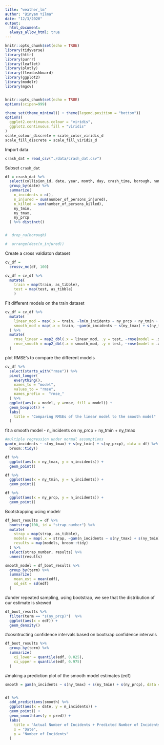 ```yaml
---
title: "weather_lm"
author: "Binyam Yilma"
date: "12/3/2020"
output: 
  html_document:
  always_allow_html: true
---
```


```r
knitr::opts_chunk$set(echo = TRUE)
library(tidyverse)
library(httr)
library(purrr)
library(leaflet)
library(plotly)
library(flexdashboard)
library(ggplot2)
library(modelr)
library(mgcv)


knitr::opts_chunk$set(echo = TRUE)
options(scipen=999)

theme_set(theme_minimal() + theme(legend.position = "bottom"))
options(
  ggplot2.continuous.colour = "viridis",
  ggplot2.continuous.fill = "viridis"
)
scale_colour_discrete = scale_color_viridis_d
scale_fill_discrete = scale_fill_viridis_d


```

Import data
```r
crash_dat = read_csv("./data/crash_dat.csv")
```

Subset `crash_dat`

```r
df = crash_dat %>% 
  select(collision_id, date, year, month, day, crash_time, borough, number_of_persons_injured, number_of_persons_killed, vehicle_options, dow, ny_prcp, ny_tmax, ny_tmin) %>% 
  group_by(date) %>% 
  summarize(
    n_incidents = n(),
    n_injured = sum(number_of_persons_injured),
    n_killed = sum(number_of_persons_killed),
    ny_tmin,
    ny_tmax,
    ny_prcp
  ) %>% distinct() 


#  drop_na(borough) 

#  arrange(desc(n_injured))

```

Create a cross valdiaton dataset

```r
cv_df = 
  crossv_mc(df, 100)

cv_df = cv_df %>% 
  mutate(
    train = map(train, as_tibble),
    test = map(test, as_tibble) 
    ) 
```


Fit different models on the train dataset
```r
cv_df = cv_df %>% 
  mutate(
    linear_mod = map(.x = train, ~lm(n_incidents ~ ny_prcp + ny_tmin + ny_tmax, data = .x)),
    smooth_mod = map(.x = train, ~gam(n_incidents ~ s(ny_tmax) + s(ny_tmin) + s(ny_prcp), data = .x))
  ) %>% 
  mutate(
    rmse_linear = map2_dbl(.x = linear_mod, .y = test, ~rmse(model = .x, data =.y)),
    rmse_smooth = map2_dbl(.x = smooth_mod, .y = test, ~rmse(model = .x, data =.y))
  )

```


plot RMSE's to compare the different models

```r
cv_df %>% 
  select(starts_with("rmse")) %>% 
  pivot_longer(
    everything(),
    names_to = "model",
    values_to = "rmse",
    names_prefix =  "rmse_"
  ) %>% 
  ggplot(aes(x = model, y =rmse, fill = model)) + 
  geom_boxplot() + 
  labs(
    title = "Comparing RMSEs of the linear model to the smooth model"
  )
```


fit a smooth model - n_incidents on ny_prcp + ny_tmin + ny_tmax
```r
#multiple regression under normal assumptions
gam(n_incidents ~ s(ny_tmax) + s(ny_tmin) + s(ny_prcp), data = df) %>%
  broom::tidy() 

df %>% 
  ggplot(aes(x = ny_tmax, y = n_incidents)) + 
  geom_point()

df %>% 
  ggplot(aes(x = ny_tmin, y = n_incidents)) + 
  geom_point()

df %>% 
  ggplot(aes(x = ny_prcp, y = n_incidents)) + 
  geom_point()
```


Bootstrapping using modelr
```r
df_boot_results = df %>% 
  bootstrap(100, id = "strap_number") %>% 
  mutate(
    strap = map(strap, as_tibble), 
    models = map(.x = strap, ~gam(n_incidents ~ s(ny_tmax) + s(ny_tmin) + s(ny_prcp), data = .x)),
    results = map(models, broom::tidy)
  ) %>% 
  select(strap_number, results) %>% 
  unnest(results) 
```



```r
smooth_model = df_boot_results %>% 
  group_by(term) %>% 
  summarize(
    mean_est = mean(edf),
    sd_est = sd(edf)
  )

```

#under repeated sampling, using bootstrap, we see that the distribution of our estimate is skewed
```r
df_boot_results %>% 
  filter(term == "s(ny_prcp)")  %>% 
  ggplot(aes(x = edf)) + 
  geom_density()
```

#cosntructing confidence intervals based on bootsrap confidence intervals 

```r
df_boot_results %>% 
  group_by(term) %>% 
  summarize(
    ci_lower = quantile(edf, 0.025),
    ci_upper = quantile(edf, 0.975)
  )
```


#making a prediction plot of the smooth model estimates (edf)


```r
smooth = gam(n_incidents ~ s(ny_tmax) + s(ny_tmin) + s(ny_prcp), data = df) 


df %>% 
  add_predictions(smooth) %>% 
  ggplot(aes(x = date, y = n_incidents)) + 
  geom_point() + 
  geom_smooth(aes(y = pred)) + 
  labs(
    title = "Actual Number of Incidents + Predicted Number of Incidents",
    x = "Date",
    y = "Number of Incidents"
  )
  
```

